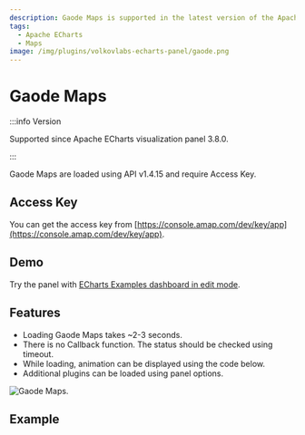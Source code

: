 ```yaml
---
description: Gaode Maps is supported in the latest version of the Apache ECharts Panel.
tags:
  - Apache ECharts
  - Maps
image: /img/plugins/volkovlabs-echarts-panel/gaode.png
---
```



# Gaode Maps

:::info Version

Supported since Apache ECharts visualization panel 3.8.0.

:::

Gaode Maps are loaded using API v1.4.15 and require Access Key.

## Access Key

You can get the access key from [https://console.amap.com/dev/key/app](https://console.amap.com/dev/key/app).

## Demo

Try the panel with [ECharts Examples dashboard in edit mode](https://echarts.volkovlabs.io/d/X1mkMIFVz/geo-map?orgId=1&editPanel=17).

## Features

- Loading Gaode Maps takes ~2-3 seconds.
- There is no Callback function. The status should be checked using timeout.
- While loading, animation can be displayed using the code below.
- Additional plugins can be loaded using panel options.

<Image
  title="Gaode Maps."
  src="/img/plugins/volkovlabs-echarts-panel/gaode.png"
/>

## Example

<Code
  url="https://github.com/VolkovLabs/volkovlabs.io/blob/main/docs/volkovlabs-echarts-panel/maps/gaode.js"
  language="js"
/>

